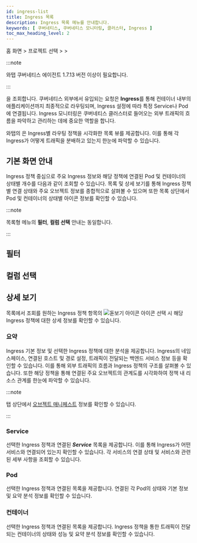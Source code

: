 ```yaml
---
id: ingress-list
title: Ingress 목록
description: Ingress 목록 메뉴를 안내합니다.
keywords: [ 쿠버네티스, 쿠버네티스 모니터링, 클러스터, Ingress ]
toc_max_heading_level: 2
---
```


홈 화면 &gt; 프로젝트 선택 &gt; <Cmdname sid="side_serviceNetworking" className="uitext" /> &gt; <Cmdname sid="side_ingressList" className="uitext" />

:::note 

와탭 쿠버네티스 에이전트 1.7.13 버전 이상이 필요합니다. 

:::

<Cmdname sid="side_ingressList" className="uitext" />을 조회합니다. 쿠버네티스 외부에서 유입되는 요청은 **Ingress**를 통해 컨테이너 내부의 애플리케이션까지 최종적으로 라우팅되며, Ingress 설정에 따라 특정 Service나 Pod에 연결됩니다. Ingress 모니터링은 쿠버네티스 클러스터로 들어오는 외부 트래픽의 흐름을 파악하고 관리하는 데에 중요한 역할을 합니다.

와탭의 <Cmdname sid="side_ingressList" className="uitext" />은 Ingress별 라우팅 정책을 시각화한 목록 뷰를 제공합니다. 이를 통해 각 Ingress가 어떻게 트래픽을 분배하고 있는지 한눈에 파악할 수 있습니다. 

## 기본 화면 안내 

Ingress 정책 중심으로 주요 Ingress 정보와 해당 정책에 연결된 Pod 및 컨테이너의 상태별 개수를 다음과 같이 조회할 수 있습니다. 목록 및 상세 보기를 통해 Ingress 정책별 연결 상태와 주요 오브젝트 정보를 종합적으로 살펴볼 수 있으며 또한 목록 상단에서 Pod 및 컨테이너의 상태별 아이콘 정보를 확인할 수 있습니다. 

<ImgLang img='k8s-ingress-list.png' desc='Ingress 목록 기본 화면' /> 


:::note 

목록형 메뉴의 **필터**, **컬럼 선택** 안내는 동일합니다.

:::

## 필터


<K8slistfilter />

## 컬럼 선택 


<K8slistcl />


## 상세 보기 

목록에서 조회를 원하는 Ingress 정책 항목의 ![돋보기 아이콘](/img/ic-search.svg) <Cmdname sid="display_detail" className="uitext" /> 아이콘 선택 시 해당 Ingress 정책에 대한 상세 정보를 확인할 수 있습니다. 

<ImgLang img='k8s-ingress-list-dt.png' desc='Ingress 목록 상세 보기' /> 

### 요약 

Ingress 기본 정보 및 선택한 Ingress 정책에 대한 <Cmdname sid="overview" className="uitext" /> 분석을 제공합니다. Ingress의 네임스페이스, 연결된 호스트 및 경로 설정, 트래픽이 전달되는 백엔드 서비스 정보 등을 확인할 수 있습니다. 이를 통해 외부 트래픽의 흐름과 Ingress 정책의 구조를 살펴볼 수 있습니다. 또한 해당 정책을 통해 연결된 주요 오브젝트의 관계도를 시각화하여 정책 내 리소스 관계를 한눈에 파악할 수 있습니다. 

:::note 

<Cmdname sid="overview" className="uitext" /> 탭 상단에서 [오브젝트 매니페스트](object-manifest) 정보를 확인할 수 있습니다. 

:::

### Service 

선택한 Ingress 정책과 연결된 ***Service*** 목록을 제공합니다. 이를 통해 Ingress가 어떤 서비스와 연결되어 있는지 확인할 수 있습니다. 각 서비스의 연결 상태 및 서비스와 관련된 세부 사항을 조회할 수 있습니다.

### Pod 

선택한 Ingress 정책과 연결된 <Cmdname sid="kube_pod" className="uitext" /> 목록을 제공합니다. 연결된 각 Pod의 상태와 기본 정보 및 요약 분석 정보를 확인할 수 있습니다.

### 컨테이너 

선택한 Ingress 정책과 연결된 <Cmdname sid="container" className="uitext" /> 목록을 제공합니다. Ingress 정책을 통한 트래픽이 전달되는 컨테이너의 상태와 성능 및 요약 분석 정보를 확인할 수 있습니다.
